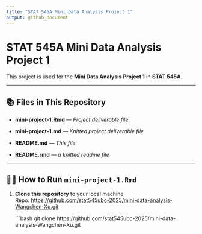 ```yaml
---
title: "STAT 545A Mini Data Analysis Project 1"
output: github_document
---
```

# **STAT 545A Mini Data Analysis Project 1**

This project is used for the **Mini Data Analysis Project 1** in **STAT 545A**.

---

## 📚 **Files in This Repository**

- **mini-project-1.Rmd** — *Project deliverable file*  

- **mini-project-1.md** — *Knitted project deliverable file*  

- **README.md** — *This file*

- **README.rmd** — *a knitted readme file*

---

## 🏃‍♂️ How to Run `mini-project-1.Rmd`

1. **Clone this repository** to your local machine  
   Repo: <https://github.com/stat545ubc-2025/mini-data-analysis-Wangchen-Xu.git>

   ```bash
   git clone https://github.com/stat545ubc-2025/mini-data-analysis-Wangchen-Xu.git


